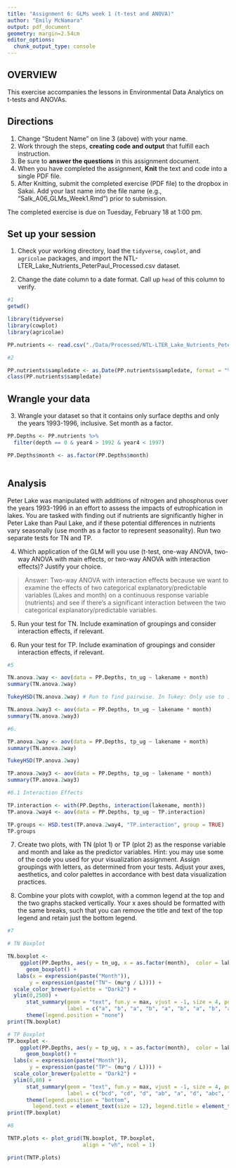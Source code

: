 ```yaml
---
title: "Assignment 6: GLMs week 1 (t-test and ANOVA)"
author: "Emily McNamara"
output: pdf_document
geometry: margin=2.54cm
editor_options: 
  chunk_output_type: console
---
```


## OVERVIEW

This exercise accompanies the lessons in Environmental Data Analytics on t-tests and ANOVAs. 

## Directions
1. Change "Student Name" on line 3 (above) with your name.
3. Work through the steps, **creating code and output** that fulfill each instruction.
4. Be sure to **answer the questions** in this assignment document.
6. When you have completed the assignment, **Knit** the text and code into a single PDF file.
8. After Knitting, submit the completed exercise (PDF file) to the dropbox in Sakai. Add your last name into the file name (e.g., "Salk_A06_GLMs_Week1.Rmd") prior to submission.

The completed exercise is due on Tuesday, February 18 at 1:00 pm.

## Set up your session

1. Check your working directory, load the `tidyverse`, `cowplot`, and `agricolae` packages, and import the NTL-LTER_Lake_Nutrients_PeterPaul_Processed.csv dataset. 

2. Change the date column to a date format. Call up `head` of this column to verify.


```r
#1
getwd()

library(tidyverse)
library(cowplot)
library(agricolae)

PP.nutrients <- read.csv("./Data/Processed/NTL-LTER_Lake_Nutrients_PeterPaul_Processed.csv")

#2

PP.nutrients$sampledate <- as.Date(PP.nutrients$sampledate, format = "%Y-%m-%d")
class(PP.nutrients$sampledate)

```


## Wrangle your data

3. Wrangle your dataset so that it contains only surface depths and only the years 1993-1996, inclusive. Set month as a factor.
```r

PP.Depths <- PP.nutrients %>%
  filter(depth == 0 & year4 > 1992 & year4 < 1997)

PP.Depths$month <- as.factor(PP.Depths$month)



```

## Analysis

Peter Lake was manipulated with additions of nitrogen and phosphorus over the years 1993-1996 in an effort to assess the impacts of eutrophication in lakes. You are tasked with finding out if nutrients are significantly higher in Peter Lake than Paul Lake, and if these potential differences in nutrients vary seasonally (use month as a factor to represent seasonality). Run two separate tests for TN and TP.

4. Which application of the GLM will you use (t-test, one-way ANOVA, two-way ANOVA with main effects, or two-way ANOVA with interaction effects)? Justify your choice.

> Answer: Two-way ANOVA with interaction effects because we want to examine the effects of two categorical explanatory/predictable variables (Lakes and month) on a continuous response variable (nutrients) and see if there's a significant interaction between the two categorical explanatory/predictable variables.

5. Run your test for TN. Include examination of groupings and consider interaction effects, if relevant.

6. Run your test for TP. Include examination of groupings and consider interaction effects, if relevant.

```r
#5

TN.anova.2way <- aov(data = PP.Depths, tn_ug ~ lakename + month)
summary(TN.anova.2way)

TukeyHSD(TN.anova.2way) # Run to find pairwise. In Tukey: Only use to interpret main effects OR interaction, never both. If see interaction from aov, run Tukey to interpret main effects of only the interactions.

TN.anova.2way3 <- aov(data = PP.Depths, tn_ug ~ lakename * month)
summary(TN.anova.2way3)

#6. 

TP.anova.2way <- aov(data = PP.Depths, tp_ug ~ lakename + month)
summary(TN.anova.2way)

TukeyHSD(TP.anova.2way)

TP.anova.2way3 <- aov(data = PP.Depths, tp_ug ~ lakename * month)
summary(TP.anova.2way3)

#6.1 Interaction Effects

TP.interaction <- with(PP.Depths, interaction(lakename, month))
TP.anova.2way4 <- aov(data = PP.Depths, tp_ug ~ TP.interaction)

TP.groups <- HSD.test(TP.anova.2way4, "TP.interaction", group = TRUE)
TP.groups
```

7. Create two plots, with TN (plot 1) or TP (plot 2) as the response variable and month and lake as the predictor variables. Hint: you may use some of the code you used for your visualization assignment. Assign groupings with letters, as determined from your tests. Adjust your axes, aesthetics, and color palettes in accordance with best data visualization practices.

8. Combine your plots with cowplot, with a common legend at the top and the two graphs stacked vertically. Your x axes should be formatted with the same breaks, such that you can remove the title and text of the top legend and retain just the bottom legend. 

```r
#7

# TN Boxplot

TN.boxplot <- 
    ggplot(PP.Depths, aes(y = tn_ug, x = as.factor(month),  color = lakename)) +
      geom_boxplot() +
   labs(x = expression(paste("Month")),
       y = expression(paste("TN"~ (mu*g / L)))) +
  scale_color_brewer(palette = "Dark2") +
  ylim(0,2500) +
      stat_summary(geom = "text", fun.y = max, vjust = -1, size = 4, position = position_dodge(.7),
                   label = c("a", "b", "a", "b", "a", "b", "a", "b", "a", "b")) +
      theme(legend.position = "none")
print(TN.boxplot)

# TP Boxplot
TP.boxplot <- 
    ggplot(PP.Depths, aes(y = tp_ug, x = as.factor(month),  color = lakename)) +
      geom_boxplot() +
  labs(x = expression(paste("Month")),
       y = expression(paste("TP"~ (mu*g / L)))) +
  scale_color_brewer(palette = "Dark2") +
  ylim(0,80) +
      stat_summary(geom = "text", fun.y = max, vjust = -1, size = 4, position = position_dodge(.7),
                   label = c("bcd", "cd", "d", "ab", "a", "d", "abc", "d", "abcd", "cd")) +
      theme(legend.position = "bottom", 
        legend.text = element_text(size = 12), legend.title = element_text(size = 12))
print(TP.boxplot)

#8

TNTP.plots <- plot_grid(TN.boxplot, TP.boxplot, 
                        align = "vh", ncol = 1)

print(TNTP.plots)

```




